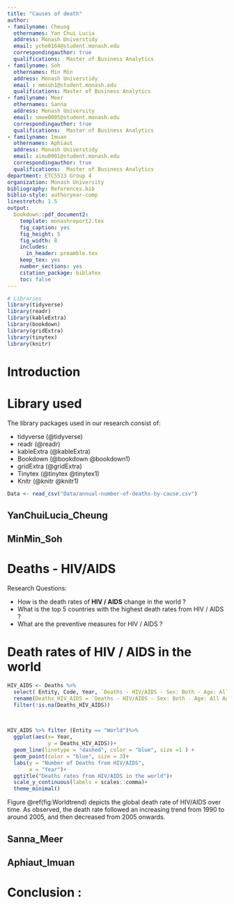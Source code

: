 ```yaml
---
title: "Causes of death"
author:
- familyname: Cheung
  othernames: Yan Chui Lucia
  address: Monash Universtidy
  email: yche0164@student.monash.edu
  correspondingauthor: true
  qualifications:  Master of Business Analytics
- familyname: Soh
  othernames: Min Min
  address: Monash Universtidy
  email : mmsoh1@student.monash.edu
  qualifications: Master of Business Analytics
- familyname: Meer
  othernames: Sanna
  address: Monash University
  email: smee0005@student.monash.edu
  correspondingauthor: true
  qualifications:  Master of Business Analytics
- familyname: Imuan
  othernames: Aphiaut
  address: Monash Universtidy
  email: aimu0001@student.monash.edu
  correspondingauthor: true
  qualifications:  Master of Business Analytics
department: ETC5513 Group 4
organization: Monash University
bibliography: References.bib
biblio-style: authoryear-comp
linestretch: 1.5
output:
  bookdown::pdf_document2:
    template: monashreport2.tex
    fig_caption: yes
    fig_height: 5
    fig_width: 8
    includes:
      in_header: preamble.tex
    keep_tex: yes
    number_sections: yes
    citation_package: biblatex
    toc: false
---
```


```r
# Libraries
library(tidyverse)
library(readr)
library(kableExtra)
library(bookdown)
library(gridExtra)
library(tinytex)
library(knitr)
```


# Introduction 



# Library used

The library packages used in our research consist of: 

- tidyverse (@tidyverse)
- readr (@readr)
- kableExtra  (@kableExtra)
- Bookdown (@bookdown @bookdown1)
- gridExtra (@gridExtra)
- Tinytex (@tinytex @tinytex1)
- Knitr (@knitr @knitr1)

```r
Data <- read_csv("Data/annual-number-of-deaths-by-cause.csv")

```

\clearpage

\section*{}

## YanChuiLucia_Cheung


## MinMin_Soh

# Deaths - HIV/AIDS

Research Questions: 

- How is the death rates of **HIV / AIDS** change in the world ? 
- What is the top 5 countries with the highest death rates from HIV / AIDS ? 
- What are the preventive measures for HIV / AIDS ? 

\clearpage

# Death rates of **HIV / AIDS** in the world  

```r
HIV_AIDS <- Deaths %>% 
  select( Entity, Code, Year, `Deaths - HIV/AIDS - Sex: Both - Age: All Ages (Number)`) %>%
  rename(Deaths_HIV_AIDS = `Deaths - HIV/AIDS - Sex: Both - Age: All Ages (Number)` )%>%
  filter(!is.na(Deaths_HIV_AIDS))
                
                 
```



```r

HIV_AIDS %>% filter (Entity == "World")%>%
  ggplot(aes(x= Year, 
             y = Deaths_HIV_AIDS))+
  geom_line(linetype = "dashed", color = "blue", size =1 ) +
  geom_point(color = "blue", size = 3)+
  labs(y = "Number of Deaths from HIV/AIDS",
       x = "Year")+
  ggtitle("Deaths rates from HIV/AIDS in the world")+
  scale_y_continuous(labels = scales::comma)+
  theme_minimal()

```

Figure \@ref(fig:Worldtrend)  depicts the global death rate of HIV/AIDS over time. As observed, the death rate followed an increasing trend from 1990 to around 2005, and then decreased from 2005 onwards. 

\clearpage



\clearpage

\section*{}

## Sanna_Meer



\section*{}

## Aphiaut_Imuan 


\clearpage

# Conclusion :


\clearpage
